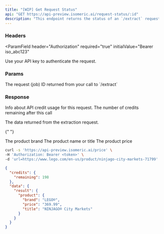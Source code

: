 ```yaml
---
title: "[WIP] Get Request Status"
api: "GET https://api-preview.isomeric.ai/request-status/:id"
description: "This endpoint returns the status of an `/extract` request"
---
```


### Headers

<ParamField
  header="Authorization"
  required="true"
  initialValue="Bearer iso_abc123"
>
  Use your API key to authenticate the request.
</ParamField>

### Params

<ParamField body=":id" type="string" required="true">
  The request (job) ID returned from your call to `/extract`
</ParamField>

### Response

<ResponseField name="credits" type="object">
  Info about API credit usage for this request.

  <Expandable title="Toggle object">
    <ResponseField name="remaining" type="number">
      The number of credits remaining after this call
    </ResponseField>
  </Expandable>
</ResponseField>

<ResponseField name="data" type="object">

The data returned from the extraction request.

{" "}

<Expandable title="Toggle object">
  <ResponseField name="result" type="object">
    <Expandable title="Toggle object">
      <ResponseField name="product" type="object">
        <Expandable title="Toggle object">
          <ResponseField name="brand" type="string">
            The product brand
          </ResponseField>
          <ResponseField name="title" type="string">
            The product name or title
          </ResponseField>
          <ResponseField name="price" type="number">
            The product price
          </ResponseField>
        </Expandable>
      </ResponseField>
    </Expandable>
  </ResponseField>
</Expandable>

</ResponseField>

<RequestExample>

```bash Example Request
curl -s 'https://api-preview.isomeric.ai/price' \
-H 'Authorization: Bearer <token>' \
-d 'url=https://www.lego.com/en-us/product/ninjago-city-markets-71799'
```

</RequestExample>

<ResponseExample>

```json Response
{
  "credits": {
    "remaining": 198
  },
  "data": {
    "result": {
      "product": {
        "brand": "LEGO®",
        "price": "369.99",
        "title": "NINJAGO® City Markets"
      }
    }
  }
}
```

</ResponseExample>
